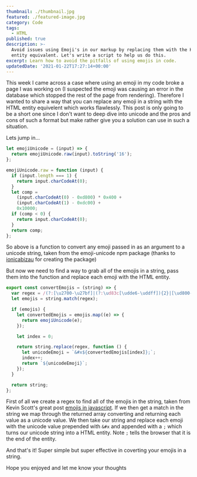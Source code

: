 ```yaml
---
thumbnail: ./thumbnail.jpg
featured: ./featured-image.jpg
category: Code
tags:
  - HTML
published: true
description: >-
  Avoid issues using Emoji's in our markup by replacing them with the HTML
  entity equivalent. Let's write a script to help us do this.
excerpt: Learn how to avoid the pitfalls of using emojis in code.
updatedDate: '2021-01-22T17:27:14+00:00'
---
```


This week I came across a case where using an emoji in my code broke a page I
was working on (I suspected the emoji was causing an error in the database which
stopped the rest of the page from rendering). Therefore I wanted to share a way
that you can replace any emoji in a string with the HTML entity equivelent which
works flawlessly. This post is only going to be a short one since I don't want
to deep dive into unicode and the pros and cons of such a format but make rather
give you a solution can use in such a situation.

Lets jump in...

```js
let emojiUnicode = (input) => {
  return emojiUnicode.raw(input).toString('16');
};

emojiUnicode.raw = function (input) {
  if (input.length === 1) {
    return input.charCodeAt(0);
  }
  let comp =
    (input.charCodeAt(0) - 0xd800) * 0x400 +
    (input.charCodeAt(1) - 0xdc00) +
    0x10000;
  if (comp < 0) {
    return input.charCodeAt(0);
  }
  return comp;
};
```

So above is a function to convert any emoji passed in as an argument to a
unicode string, taken from the emoji-unicode npm package (thanks to
[ionicabizau](https://www.npmjs.com/~ionicabizau) for creating the package)

But now we need to find a way to grab all of the emojis in a string, pass them
into the function and replace each emoji with the HTML entity.

```js
export const convertEmojis = (string) => {
  var regex = /(?:[\u2700-\u27bf]|(?:\ud83c[\udde6-\uddff]){2}|[\ud800-\udbff][\udc00-\udfff]|[\u0023-\u0039]\ufe0f?\u20e3|\u3299|\u3297|\u303d|\u3030|\u24c2|\ud83c[\udd70-\udd71]|\ud83c[\udd7e-\udd7f]|\ud83c\udd8e|\ud83c[\udd91-\udd9a]|\ud83c[\udde6-\uddff]|[\ud83c[\ude01\uddff]|\ud83c[\ude01-\ude02]|\ud83c\ude1a|\ud83c\ude2f|[\ud83c[\ude32\ude02]|\ud83c\ude1a|\ud83c\ude2f|\ud83c[\ude32-\ude3a]|[\ud83c[\ude50\ude3a]|\ud83c[\ude50-\ude51]|\u203c|\u2049|[\u25aa-\u25ab]|\u25b6|\u25c0|[\u25fb-\u25fe]|\u00a9|\u00ae|\u2122|\u2139|\ud83c\udc04|[\u2600-\u26FF]|\u2b05|\u2b06|\u2b07|\u2b1b|\u2b1c|\u2b50|\u2b55|\u231a|\u231b|\u2328|\u23cf|[\u23e9-\u23f3]|[\u23f8-\u23fa]|\ud83c\udccf|\u2934|\u2935|[\u2190-\u21ff])/g;
  let emojis = string.match(regex);

  if (emojis) {
    let convertedEmojis = emojis.map((e) => {
      return emojiUnicode(e);
    });

    let index = 0;

    return string.replace(regex, function () {
      let unicodeEmoji = `&#x${convertedEmojis[index]};`;
      index++;
      return `${unicodeEmoji}`;
    });
  }

  return string;
};
```

First of all we create a regex to find all of the emojis in the string, taken
from Kevin Scott's great post
[emojis in javascript](https://thekevinscott.com/emojis-in-javascript/). If we
then get a match in the string we map through the returned array converting and
returning each value as a unicode value. We then take our string and replace
each emoji with the unicode value prepended with `&#x` and appended with a `;`
which turns our unicode string into a HTML entity. Note `;` tells the browser
that it is the end of the entity.

And that's it! Super simple but super effective in coverting your emojis in a
string.

Hope you enjoyed and let me know your thoughts
